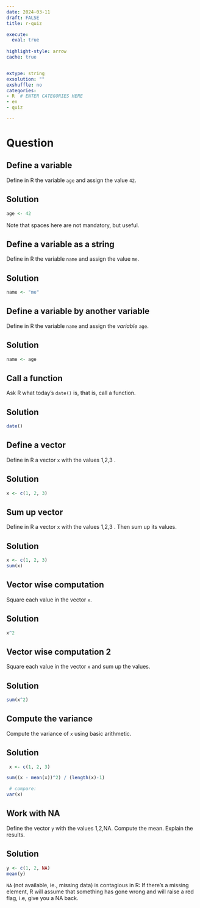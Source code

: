 ```yaml
---
date: 2024-03-11
draft: FALSE  
title: r-quiz 

execute: 
  eval: true 
  
highlight-style: arrow 
cache: true


extype: string
exsolution: ""
exshuffle: no
categories:
- R  # ENTER CATEGORIES HERE
- en
- quiz

---
```





Question
========



:::{.panel-tabset}

## Define a variable

Define in R the variable `age` and assign the value `42`.

## Solution


```r
age <- 42
```

Note that spaces here are not mandatory, but useful.

:::


:::{.panel-tabset}

## Define a variable as a string

Define in R the variable `name` and assign the value `me`.


## Solution


```r
name <- "me"
```
:::



:::{.panel-tabset}

## Define a variable by another variable

Define in R the variable `name` and assign the *variable* `age`.

## Solution 


```r
name <- age
```
:::


:::{.panel-tabset}
## Call a function

Ask R what today's  `date()` is, that is, call a function.


## Solution 


```r
date()
```
:::


:::{.panel-tabset}
## Define a vector
Define in R a vector `x` with the values 1,2,3 . 

## Solution 
```r
x <- c(1, 2, 3)
```
:::




:::{.panel-tabset}
## Sum up vector
Define in R a vector `x` with the values 1,2,3 . Then sum up its values.

## Solution 
```r
x <- c(1, 2, 3)
sum(x)
```
:::


:::{.panel-tabset}
## Vector wise computation

Square each value in the vector `x`.


## Solution

```r
x^2
```

:::



:::{.panel-tabset}

## Vector wise computation 2

Square each value in the vector `x` and sum up the values.

## Solution

```r
sum(x^2)
```

:::



:::{.panel-tabset}


## Compute the variance

Compute the variance of `x` using basic arithmetic.

## Solution

```r
 x <- c(1, 2, 3)

sum((x - mean(x))^2) / (length(x)-1)

 # compare: 
var(x) 
```

:::


:::{.panel-tabset}


## Work with NA

Define the vector `y` with the values 1,2,NA. Compute the mean. Explain the results.

## Solution

```r
y <- c(1, 2, NA)
mean(y)
```


`NA` (not available, ie., missing data) is contagious in R: If there's a missing element, R will assume that something has gone wrong and will raise a red flag, i.e, give you a NA back.
:::





